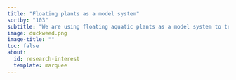 ```yaml
---
title: "Floating plants as a model system"
sortby: "103"
subtitle: "We are using floating aquatic plants as a model system to test diverse questions in ecology and evolution"
image: duckweed.png
image-title: ""
toc: false
about:
  id: research-interest
  template: marquee
---
```



